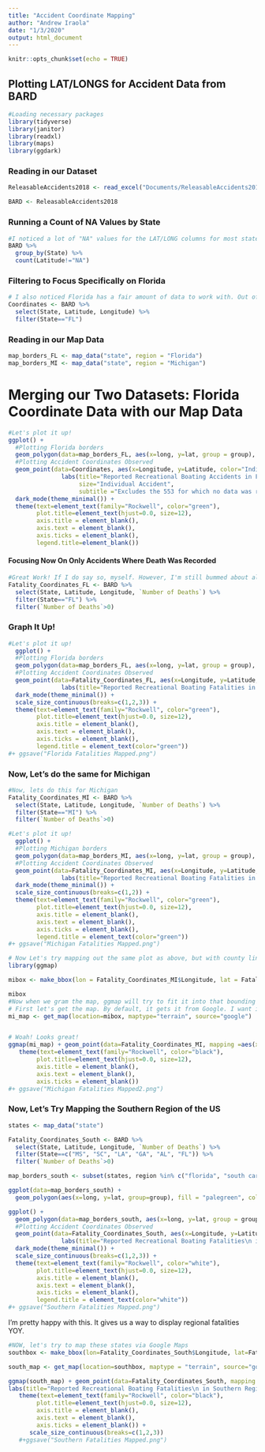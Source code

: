 ```yaml
---
title: "Accident Coordinate Mapping"
author: "Andrew Iraola"
date: "1/3/2020"
output: html_document
---
```


```r
knitr::opts_chunk$set(echo = TRUE)
```

## Plotting LAT/LONGS for Accident Data from BARD
```r
#Loading necessary packages
library(tidyverse)
library(janitor)
library(readxl)
library(maps)
library(ggdark)
```

### Reading in our Dataset
```r
ReleasableAccidents2018 <- read_excel("Documents/ReleasableAccidents2018.xlsx")

BARD <- ReleasableAccidents2018
```

### Running a Count of NA Values by State
```r
#I noticed a lot of "NA" values for the LAT/LONG columns for most states. This query will tell us how many coordinates were successfully recorded for each state out of their total accidents recorded. Ex. Arkansas has 17 LAT/LONG observations to work with, and only 5 NAs. However, for most states, this is not the case. 
BARD %>%
  group_by(State) %>%
  count(Latitude!="NA")
```

### Filtering to Focus Specifically on Florida
```r
# I also noticed Florida has a fair amount of data to work with. Out of 607 reported accidents, 54 of them have coordinate data to work with. This is still an abysmal 8 percent of the total, but still... something to work with.
Coordinates <- BARD %>%
  select(State, Latitude, Longitude) %>%
  filter(State=="FL")
```

### Reading in our Map Data
```r
map_borders_FL <- map_data("state", region = "Florida")
map_borders_MI <- map_data("state", region = "Michigan")
```

# Merging our Two Datasets: Florida Coordinate Data with our Map Data
```r
#Let's plot it up!
ggplot() +
  #Plotting Florida borders
  geom_polygon(data=map_borders_FL, aes(x=long, y=lat, group = group), color="black", fill="#303030", size=1.15) + 
  #Plotting Accident Coordinates Observed
  geom_point(data=Coordinates, aes(x=Longitude, y=Latitude, color="Individual Accident Recorded")) +
               labs(title="Reported Recreational Boating Accidents in Florida (2018)", 
                    size="Individual Accident",
                    subtitle ="Excludes the 553 for which no data was recorded") + 
  dark_mode(theme_minimal()) + 
  theme(text=element_text(family="Rockwell", color="green"),
        plot.title=element_text(hjust=0.0, size=12),
        axis.title = element_blank(),
        axis.text = element_blank(),
        axis.ticks = element_blank(),
        legend.title=element_blank())
```

#### Focusing Now On Only Accidents Where Death Was Recorded
```r
#Great Work! If I do say so, myself. However, I'm still bummed about all those missing observations. Turns out, if I filter by accidents that had at least one fatality, the LAT/LONG data is much more robust. Let's do that!
Fatality_Coordinates_FL <- BARD %>%
  select(State, Latitude, Longitude, `Number of Deaths`) %>%
  filter(State=="FL") %>%
  filter(`Number of Deaths`>0)
```

### Graph It Up!
```r
#Let's plot it up!
  ggplot() +
  #Plotting Florida borders
  geom_polygon(data=map_borders_FL, aes(x=long, y=lat, group = group), color="black", fill="#303030", size=1.15) + 
  #Plotting Accident Coordinates Observed
  geom_point(data=Fatality_Coordinates_FL, aes(x=Longitude, y=Latitude,  size=`Number of Deaths`)) +
               labs(title="Reported Recreational Boating Fatalities in Florida (2018)") + 
  dark_mode(theme_minimal()) + 
  scale_size_continuous(breaks=c(1,2,3)) + 
  theme(text=element_text(family="Rockwell", color="green"),
        plot.title=element_text(hjust=0.0, size=12),
        axis.title = element_blank(),
        axis.text = element_blank(),
        axis.ticks = element_blank(),
        legend.title = element_text(color="green")) 
#+ ggsave("Florida Fatalities Mapped.png")
```

### Now, Let's do the same for Michigan
```r
#Now, lets do this for Michigan
Fatality_Coordinates_MI <- BARD %>%
  select(State, Latitude, Longitude, `Number of Deaths`) %>%
  filter(State=="MI") %>%
  filter(`Number of Deaths`>0)
```

```r
#Let's plot it up!
  ggplot() +
  #Plotting Michigan borders
  geom_polygon(data=map_borders_MI, aes(x=long, y=lat, group = group), color="black", fill="#303030", size=1.15) + 
  #Plotting Accident Coordinates Observed
  geom_point(data=Fatality_Coordinates_MI, aes(x=Longitude, y=Latitude,  size=`Number of Deaths`)) +
               labs(title="Reported Recreational Boating Fatalities in Michigan (2018)") + 
  dark_mode(theme_minimal()) + 
  scale_size_continuous(breaks=c(1,2)) + 
  theme(text=element_text(family="Rockwell", color="green"),
        plot.title=element_text(hjust=0.0, size=12),
        axis.title = element_blank(),
        axis.text = element_blank(),
        axis.ticks = element_blank(),
        legend.title = element_text(color="green")) 
#+ ggsave("Michigan Fatalities Mapped.png")
```

```r
# Now Let's try mapping out the same plot as above, but with county lines. 
library(ggmap)

mibox <- make_bbox(lon = Fatality_Coordinates_MI$Longitude, lat = Fatality_Coordinates_MI$Latitude, f=.1)

mibox
#Now when we gram the map, ggmap will try to fit it into that bounding box. Let's try!
# First let's get the map. By default, it gets it from Google. I want it to be a satellite map
mi_map <- get_map(location=mibox, maptype="terrain", source="google")


# Woah! Looks great!
ggmap(mi_map) + geom_point(data=Fatality_Coordinates_MI, mapping =aes(x=Longitude, y = Latitude), color="red") + labs(title="Reported Recreational Boating\n Fatalities in Michigan (2018)") +
   theme(text=element_text(family="Rockwell", color="black"),
        plot.title=element_text(hjust=0.0, size=12),
        axis.title = element_blank(),
        axis.text = element_blank(),
        axis.ticks = element_blank())
#+ ggsave("Michigan Fatalities Mapped2.png")
```

### Now, Let's Try Mapping the Southern Region of the US
```r
states <- map_data("state")

Fatality_Coordinates_South <- BARD %>%
  select(State, Latitude, Longitude, `Number of Deaths`) %>%
  filter(State==c("MS", "SC", "LA", "GA", "AL", "FL")) %>%
  filter(`Number of Deaths`>0)

map_borders_south <- subset(states, region %in% c("florida", "south carolina", "georgia", "louisiana", "mississippi", "alabama"))

ggplot(data=map_borders_south) + 
  geom_polygon(aes(x=long, y=lat, group=group), fill = "palegreen", color="black") + coord_fixed(1.3)

ggplot() +
  geom_polygon(data=map_borders_south, aes(x=long, y=lat, group = group), color="black", fill="#303030", size=1.15) + 
  #Plotting Accident Coordinates Observed
  geom_point(data=Fatality_Coordinates_South, aes(x=Longitude, y=Latitude,  size=`Number of Deaths`)) +
               labs(title="Reported Recreational Boating Fatalities\n in Southern Region (2018)") + 
  dark_mode(theme_minimal()) + 
  scale_size_continuous(breaks=c(1,2,3)) + 
  theme(text=element_text(family="Rockwell", color="white"),
        plot.title=element_text(hjust=0.0, size=12),
        axis.title = element_blank(),
        axis.text = element_blank(),
        axis.ticks = element_blank(),
        legend.title = element_text(color="white")) 
#+ ggsave("Southern Fatalities Mapped.png")

```
I'm pretty happy with this. It gives us a way to display regional fatalities YOY. 


```r
#NOW, let's try to map these states via Google Maps
southbox <- make_bbox(lon=Fatality_Coordinates_South$Longitude, lat=Fatality_Coordinates_South$Latitude, f=.1)

south_map <- get_map(location=southbox, maptype = "terrain", source="google")

ggmap(south_map) + geom_point(data=Fatality_Coordinates_South, mapping = aes(x=Longitude, y=Latitude, size=`Number of Deaths`), color="red") +
labs(title="Reported Recreational Boating Fatalities\n in Southern Region (2018)") +
   theme(text=element_text(family="Rockwell", color="black"),
        plot.title=element_text(hjust=0.0, size=12),
        axis.title = element_blank(),
        axis.text = element_blank(),
        axis.ticks = element_blank()) +
      scale_size_continuous(breaks=c(1,2,3))  
   #+ggsave("Southern Fatalities Mapped.png")
```



